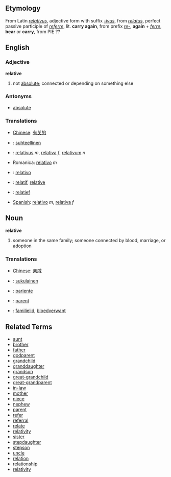 ==Etymology==
From Latin ''[[relativus]]'', adjective form with suffix ''[[-ivus]]'', from ''[[relatus]]'', perfect passive participle of ''[[referre]]'', lit. '''carry again''', from prefix ''[[re-]]'', '''again''' + ''[[ferre]]'', '''bear''' or '''carry''', from PIE ??

==English==
===Adjective===
'''relative'''

# not [[absolute]]; connected or depending on something else

===Antonyms===
*[[absolute]]

===Translations===
*[[Chinese]]: [[有关的]]
*{{msg:fi}}: [[suhteellinen]]
*{{msg:la}}: [[relativus]] ''m'', [[relativa]] ''f'', [[relativum]] ''n''
*Romanica: [[relativo]] ''m''
*{{msg:es}}: [[relativo]]
*{{msg:fr}}: [[relatif]], [[relative]]
*{{msg:nl}}: [[relatief]]
*[[Spanish]]: [[relativo]] ''m'', [[relativa]] ''f''

==Noun==
'''relative'''

# someone in the same family; someone connected by blood, marriage, or adoption

===Translations===
*[[Chinese]]: [[亲戚]]
*{{msg:fi}}: [[sukulainen]]
*{{msg:es}}: [[pariente]]
*{{msg:fr}}: [[parent]]
*{{msg:nl}}: [[familielid]], [[bloedverwant]]


==Related Terms==
*[[aunt]]
*[[brother]]
*[[father]]
*[[godparent]]
*[[grandchild]]
*[[granddaughter]]
*[[grandson]]
*[[great-grandchild]]
*[[great-grandparent]]
*[[in-law]]
*[[mother]]
*[[niece]]
*[[nephew]]
*[[parent]]
*[[refer]]
*[[referral]]
*[[relate]]
*[[relativity]]
*[[sister]]
*[[stepdaughter]]
*[[stepson]]
*[[uncle]]
*[[relation]]
*[[relationship]]
*[[relativity]]